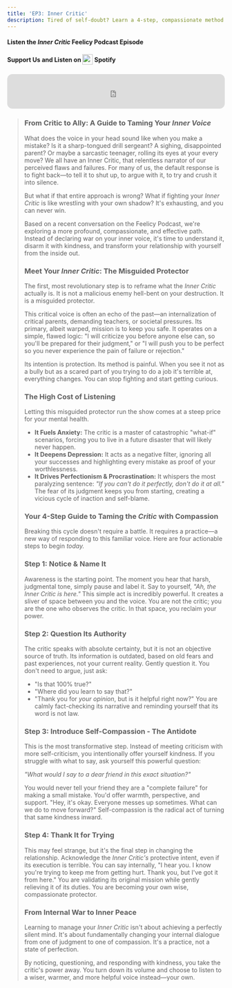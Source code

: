 ```yaml
---
title: 'EP3: Inner Critic'
description: Tired of self-doubt? Learn a 4-step, compassionate method to tame your inner critic. This guide helps you reduce anxiety and build a kinder inner voice.
---
```



<div
    id="game-div"
    class="mb-[-2.15em] h-0 w-0"
>
    <Game client:only="solid-js" />
</div>

#### Listen the _Inner Critic_ <Grad>Feelicy Podcast</Grad> Episode

<MediaPlayer audioSrc="/Podcast3.mp3" />

#### <Grad>Support Us</Grad> and Listen on <img src="/spotify.svg" style="display: inline-block; width: 1.5rem; height: 1.5rem; vertical-align: middle; padding-bottom: 0.25rem;"/> Spotify

<iframe
    data-testid="embed-iframe"
    style="border-radius:12px; height: 80px;"
    src="https://open.spotify.com/embed/episode/1WccxzbCIDWljTpReyRp96?utm_source=generator"
    width="100%"
    height="80"
    frameBorder="0"
    allowfullscreen=""
    allow="autoplay; clipboard-write; encrypted-media; fullscreen; picture-in-picture"
    loading="lazy"
></iframe>

<BlockQuote text="Is the harshest, most judgmental voice you hear every day... your own?" />

### From Critic to Ally: A Guide to Taming Your _Inner Voice_

What does the voice in your head sound like when you make a mistake? Is it a sharp-tongued drill sergeant? A sighing, disappointed parent? Or maybe a sarcastic teenager, rolling its eyes at your every move? We all have an Inner Critic, that relentless narrator of our perceived flaws and failures. For many of us, the default response is to fight back—to tell it to shut up, to argue with it, to try and crush it into silence.

But what if that entire approach is wrong? What if fighting your <Grad>_Inner Critic_</Grad> is like wrestling with your own shadow? It's exhausting, and you can never win.

Based on a recent conversation on the Feelicy Podcast, we're exploring a more profound, compassionate, and effective path. Instead of declaring war on your inner voice, it's time to understand it, disarm it with kindness, and transform your relationship with yourself from the inside out.

### Meet Your _Inner Critic_: The Misguided Protector

The first, most revolutionary step is to reframe what the <Grad>_Inner Critic_</Grad> actually is. It is not a malicious enemy hell-bent on your destruction. It is a misguided protector.

This critical voice is often an echo of the past—an internalization of critical parents, demanding teachers, or societal pressures. Its primary, albeit warped, mission is to keep you safe. It operates on a simple, flawed logic: "I will criticize you before anyone else can, so you'll be prepared for their judgment," or "I will push you to be perfect so you never experience the pain of failure or rejection."

Its intention is protection. Its method is painful. When you see it not as a bully but as a scared part of you trying to do a job it's terrible at, everything changes. You can stop fighting and start getting curious.

### The High Cost of Listening

Letting this misguided protector run the show comes at a steep price for your mental health.

- **It Fuels Anxiety:** The critic is a master of catastrophic "what-if" scenarios, forcing you to live in a future disaster that will likely never happen.
- **It Deepens Depression:** It acts as a negative filter, ignoring all your successes and highlighting every mistake as proof of your worthlessness.
- **It Drives Perfectionism & Procrastination:** It whispers the most paralyzing sentence: <Grad>_"If you can't do it perfectly, don't do it at all."_</Grad> The fear of its judgment keeps you from starting, creating a vicious cycle of inaction and self-blame.

### Your 4-Step Guide to Taming the _Critic_ with Compassion

Breaking this cycle doesn't require a battle. It requires a practice—a new way of responding to this familiar voice. Here are four actionable steps to begin <Grad>_today._</Grad>

### Step 1: Notice & Name It

Awareness is the starting point. The moment you hear that harsh, judgmental tone, simply pause and label it. Say to yourself, <Grad>_"Ah, the Inner Critic is here."_</Grad> This simple act is incredibly powerful. It creates a sliver of space between you and the voice. You are not the critic; you are the one who observes the critic. In that space, you reclaim your power.

### Step 2: Question Its Authority

The critic speaks with absolute certainty, but it is not an objective source of truth. Its information is outdated, based on old fears and past experiences, not your current reality. Gently question it. You don't need to argue, just ask:

- "Is that 100% true?"
- "Where did you learn to say that?"
- "Thank you for <Grad>_your opinion_</Grad>, but is it helpful right now?"
  You are calmly fact-checking its narrative and reminding yourself that its word is not law.

### Step 3: Introduce Self-Compassion - The Antidote

This is the most transformative step. Instead of meeting criticism with more self-criticism, you intentionally offer yourself kindness. If you struggle with what to say, ask yourself this powerful question:

<Grad>_"What would I say to a dear friend in this exact situation?"_</Grad>

You would never tell your friend they are a "complete failure" for making a small mistake. You'd offer warmth, perspective, and support. "Hey, it's okay. Everyone messes up sometimes. What can we do to move forward?" Self-compassion is the radical act of turning that same kindness inward.

### Step 4: Thank It for Trying

This may feel strange, but it's the final step in changing the relationship. Acknowledge the <Grad>_Inner Critic's_</Grad> protective intent, even if its execution is terrible. You can say internally, "I hear you. I know you're trying to keep me from getting hurt. Thank you, but I've got it from here." You are validating its original mission while gently relieving it of its duties. You are becoming your own wise, compassionate protector.

### From Internal War to Inner Peace

Learning to manage your <Grad>_Inner Critic_</Grad> isn't about achieving a perfectly silent mind. It's about fundamentally changing your internal dialogue from one of judgment to one of compassion. It's a practice, not a state of perfection.

By noticing, questioning, and responding with kindness, you take the critic's power away. You turn down its volume and choose to listen to a wiser, warmer, and more helpful voice instead—your own.

<BlockQuote text="Trade your inner critic for your inner champion—the choice is always yours." />
